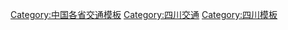 [[Category:中国各省交通模板|Category:中国各省交通模板]]
[[Category:四川交通|Category:四川交通]]
[[Category:四川模板|Category:四川模板]]